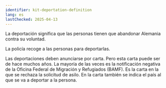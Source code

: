 ```yaml
---
identifier: kit-deportation-definition
lang: es
lastChecked: 2025-04-13
---
```


La deportación significa que las personas tienen que abandonar Alemania contra su voluntad.

La policía recoge a las personas para deportarlas.

Las deportaciones deben anunciarse por carta. Pero esta carta puede ser de hace muchos años. La mayoría de las veces es la notificación negativa de la Oficina Federal de Migración y Refugiados (BAMF). Es la carta en la que se rechaza la solicitud de asilo. En la carta también se indica el país al que se va a deportar a la persona.

